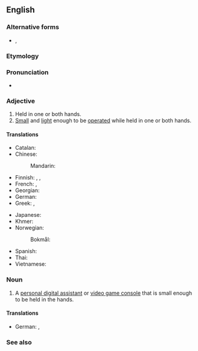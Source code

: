 {{also|handheld}}
==English==

===Alternative forms===
* {{l|en|hand held}}, {{l|en|handheld}}

===Etymology===
{{compound|en|hand|held}}

===Pronunciation===
* {{IPA|en|/ˈhændˌhɛld/}}

===Adjective===
{{en-adj|-|head=[[hand]]-[[held]]}}

# Held in one or both hands.
# [[small|Small]] and [[light]] enough to be [[operate]]d while held in one or both hands.

====Translations====
{{trans-top|held in one hand}}
* Catalan: {{t+|ca|mac}}
* Chinese:
*: Mandarin: {{t|cmn|[[手提式]][[的]]|tr=shǒutíshì de}}
* Finnish: {{t|fi|[[käsi]]-}}, {{t+|fi|kannettava}}, {{t+|fi|käsikäyttöinen}}
* French: {{t+|fr|portable}}, {{t+|fr|portatif}}
* Georgian: {{t|ka|ხელის}}
* German: {{t|de|[[Hand]]-}}
* Greek: {{t|el|χειρός}}, {{t|el|χειρόφερτος}}
{{trans-mid}}
* Japanese: {{t|ja|ハンドヘルド|tr=handoherudo}}
* Khmer: {{t-needed|km}}
* Norwegian:
*: Bokmål: {{t|nb|håndholdt}}
* Spanish: {{t-needed|es}}
* Thai: {{t-needed|th}}
* Vietnamese: {{t|vi|cầm tay}}
{{trans-bottom}}

===Noun===
{{en-noun}}

# {{lb|en|computing}} A [[personal digital assistant]] or [[video game console]] that is small enough to be held in the hands.

====Translations====
{{trans-top|held in one hand}}
* German: {{t|de|[[tragbar]]e [[Videospielkonsole]]|f}}, {{t|de|[[tragbar]]e [[Spielkonsole]]|f}}
{{trans-mid}}
{{trans-bottom}}

===See also===
{{wikipedia}}